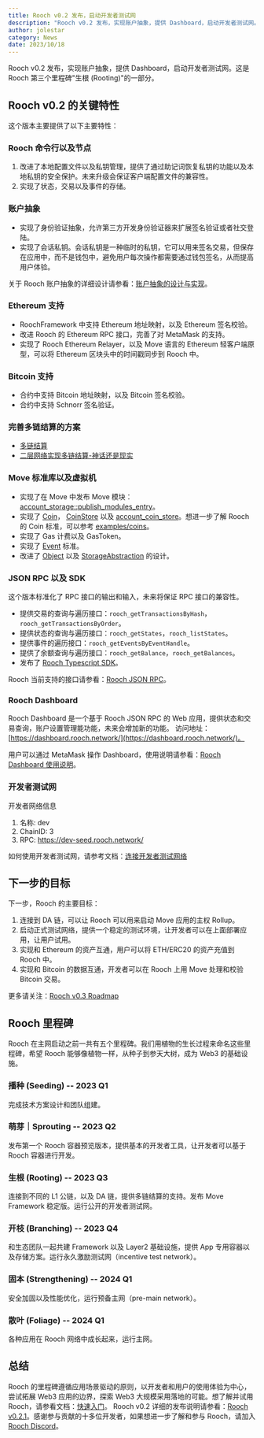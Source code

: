 ```yaml
---
title: Rooch v0.2 发布，启动开发者测试网
description: "Rooch v0.2 发布，实现账户抽象，提供 Dashboard，启动开发者测试网。"
author: jolestar
category: News
date: 2023/10/18
---
```



<PostHeader />

Rooch v0.2 发布，实现账户抽象，提供 Dashboard，启动开发者测试网。这是 Rooch 第三个里程碑"生根 (Rooting)"的一部分。

## Rooch v0.2 的关键特性

这个版本主要提供了以下主要特性：

### Rooch 命令行以及节点

1. 改进了本地配置文件以及私钥管理，提供了通过助记词恢复私钥的功能以及本地私钥的安全保护。未来升级会保证客户端配置文件的兼容性。
2. 实现了状态，交易以及事件的存储。

### 账户抽象

* 实现了身份验证抽象，允许第三方开发身份验证器来扩展签名验证或者社交登陆。
* 实现了会话私钥。会话私钥是一种临时的私钥，它可以用来签名交易，但保存在应用中，而不是钱包中，避免用户每次操作都需要通过钱包签名，从而提高用户体验。

关于 Rooch 账户抽象的详细设计请参看：[账户抽象的设计与实现](../learn/core-concepts/accounts/account-abstraction-implementation.zh-CN.mdx)。

### Ethereum 支持

* RoochFramework 中支持 Ethereum 地址映射，以及 Ethereum 签名校验。
* 改进 Rooch 的 Ethereum RPC 接口，完善了对 MetaMask 的支持。
* 实现了 Rooch Ethereum Relayer，以及 Move 语言的 Ethereum 轻客户端原型，可以将 Ethereum 区块头中的时间戳同步到 Rooch 中。 

### Bitcoin 支持

* 合约中支持 Bitcoin 地址映射，以及 Bitcoin 签名校验。
* 合约中支持 Schnorr 签名验证。

### 完善多链结算的方案

* [多链结算](../learn/in-depth-tech/multi-chain-settlement/multi-chain-settlement.zh-CN.mdx)
* [二层网络实现多链结算-神话还是现实](./multi-chain_settlement_by_layer2-myth_or_Reality.zh-CN.mdx)

### Move 标准库以及虚拟机

* 实现了在 Move 中发布 Move 模块：[account_storage::publish_modules_entry](https://github.com/rooch-network/rooch/blob/7fd6418dff1aa7e40cae9e8eede375b776bbb771/moveos/moveos-stdlib/moveos-stdlib/sources/account_storage.move#L224)。
* 实现了 [Coin](https://github.com/rooch-network/rooch/blob/main/frameworks/rooch-framework/sources/coin.move)， [CoinStore](https://github.com/rooch-network/rooch/blob/main/frameworks/rooch-framework/sources/coin_store.move) 以及 [account_coin_store](https://github.com/rooch-network/rooch/blob/main/frameworks/rooch-framework/sources/account_coin_store.move)。想进一步了解 Rooch 的 Coin 标准，可以参考 [examples/coins](https://github.com/rooch-network/rooch/tree/main/examples/coins)。
* 实现了 Gas 计费以及 GasToken。
* 实现了 [Event](https://github.com/rooch-network/rooch/blob/main/frameworks/moveos-stdlib/sources/event.move) 标准。
* 改进了 [Object](../learn/core-concepts/objects/object.zh-CN.mdx) 以及 [StorageAbstraction](../learn/core-concepts/objects/storage-abstraction.zh-CN.mdx) 的设计。


### JSON RPC 以及 SDK

这个版本标准化了 RPC 接口的输出和输入，未来将保证 RPC 接口的兼容性。

* 提供交易的查询与遍历接口：`rooch_getTransactionsByHash`，`rooch_getTransactionsByOrder`。
* 提供状态的查询与遍历接口：`rooch_getStates`，`rooch_listStates`。
* 提供事件的遍历接口：`rooch_getEventsByEventHandle`。
* 提供了余额查询与遍历接口：`rooch_getBalance`，`rooch_getBalances`。
* 发布了 [Rooch Typescript SDK](https://www.npmjs.com/package/@roochnetwork/sdk)。


Rooch 当前支持的接口请参看：[Rooch JSON RPC](../build/reference/rpc/json-rpc.zh-CN.mdx)。


### Rooch Dashboard

Rooch Dashboard 是一个基于 Rooch JSON RPC 的 Web 应用，提供状态和交易查询，账户设置管理能功能，未来会增加新的功能。
访问地址：[https://dashboard.rooch.network/](https://dashboard.rooch.network/)。 

用户可以通过 MetaMask 操作 Dashboard，使用说明请参看：[Rooch Dashboard 使用说明](../learn/user-guides/dashboard.zh-CN.mdx)。

### 开发者测试网

开发者网络信息

1. 名称: dev
2. ChainID: 3
3. RPC: https://dev-seed.rooch.network/

如何使用开发者测试网，请参考文档：[连接开发者测试网络](../build/getting-started/connect-to-rooch/connect-devnet.zh-CN.mdx)

## 下一步的目标

下一步，Rooch 的主要目标：

1. 连接到 DA 链，可以让 Rooch 可以用来启动 Move 应用的主权 Rollup。
2. 启动正式测试网络，提供一个稳定的测试环境，让开发者可以在上面部署应用，让用户试用。
3. 实现和 Ethereum 的资产互通，用户可以将 ETH/ERC20 的资产充值到 Rooch 中。
4. 实现和 Bitcoin 的数据互通，开发者可以在 Rooch 上用 Move 处理和校验 Bitcoin 交易。

更多请关注：[Rooch v0.3 Roadmap](https://github.com/rooch-network/rooch/issues/1000)

## Rooch 里程碑

Rooch 在主网启动之前一共有五个里程碑。我们用植物的生长过程来命名这些里程碑，希望 Rooch 能够像植物一样，从种子到参天大树，成为 Web3 的基础设施。

### 播种 (Seeding) -- 2023 Q1

完成技术方案设计和团队组建。

### 萌芽｜Sprouting -- 2023 Q2

发布第一个 Rooch 容器预览版本，提供基本的开发者工具，让开发者可以基于 Rooch 容器进行开发。

### 生根 (Rooting) -- 2023 Q3

连接到不同的 L1 公链，以及 DA 链，提供多链结算的支持。发布 Move Framework 稳定版。运行公开的开发者测试网。

### 开枝 (Branching) -- 2023 Q4

和生态团队一起共建 Framework 以及 Layer2 基础设施，提供 App 专用容器以及存储方案。运行永久激励测试网（incentive test network）。

### 固本 (Strengthening) -- 2024 Q1

安全加固以及性能优化，运行预备主网（pre-main network）。

### 散叶 (Foliage) -- 2024 Q1

各种应用在 Rooch 网络中成长起来，运行主网。

## 总结

Rooch 的里程碑遵循应用场景驱动的原则，以开发者和用户的使用体验为中心，尝试拓展 Web3 应用的边界，探索 Web3 大规模采用落地的可能。想了解并试用 Rooch，请参看文档：[快速入门](../build/getting-started/first-contract/quick-start.zh-CN.mdx)。
Rooch v0.2 详细的发布说明请参看：[Rooch v0.2.1](https://github.com/rooch-network/rooch/releases/tag/v0.2.1)。感谢参与贡献的十多位开发者，如果想进一步了解和参与 Rooch，请加入 [Rooch Discord](https://discord.gg/rooch)。
